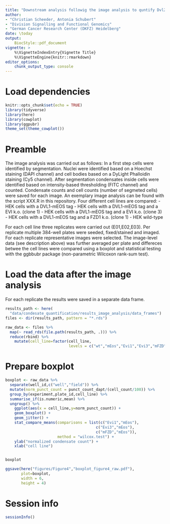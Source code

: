 ```yaml
---
title: "Downstream analysis followig the image analysis to quntify Dvl2_mEos codensates"
author:  
- "Christian Scheeder, Antonia Schubert"
- "Division Signalling and Functional Genomics"
- "German Cancer Research Center (DKFZ) Heidelberg"
date: \today
output:
    BiocStyle::pdf_document
vignette: >
    %\VignetteIndexEntry{Vignette Title}
    %\VignetteEngine{knitr::rmarkdown}
editor_options: 
    chunk_output_type: console
---
```



# Load dependencies
```r
knitr::opts_chunk$set(echo = TRUE)
library(tidyverse)
library(here)
library(cowplot)
library(ggpubr)
theme_set(theme_cowplot())
```


# Preamble
The image analysis was carried out as follows:
In a first step cells were identified by segmentation. Nuclei were identified 
based on a Hoechst staining (DAPI channel) and cell bodies 
based on a DyLight Phalloidin staining 
(Cy5 channel). 
After segmentation condensates inside cells were identified based on intensity-based 
thresholding (FITC channel) and counted. Condensate counts and cell counts (number of segmeted cells) were saved for each image.
An exemplary image analysis can be found with the script
XXX.R in this repository.
Four different cell lines are compared: 
- HEK cells with a DVL1-mEOS tag
- HEK cells with a DVL1-mEOS tag and a EVI k.o. (clone 1)
- HEK cells with a DVL1-mEOS tag and a EVI k.o. (clone 3)
- HEK cells with a DVL1-mEOS tag and a FZD1 k.o. (clone 1)
- HEK wild-type 

For each cell line three replicates were carried out (E01,E02,E03). Per 
replicate multiple 384-well plates were seeded, fixed/stained and imaged. 
For each replicate representative images were selected. The 
image-level data (see description above) was further averaged per plate and
differeces betwee the cell lines were compared using a boxplot and statistical 
testing with the ggbbubr package (non-parametric Wilcoxon rank-sum test). 


# Load the data after the image analysis

For each replicate the results were saved in a separate data frame. 

```r
results_path <- here(
  "data/condesate_quantification/results_image_analysis/data_frames")
files <- dir(results_path, pattern = "*.rds")

raw_data <- files %>% 
  map(~ read_rds(file.path(results_path, .))) %>% 
  reduce(rbind) %>% 
    mutate(cell_line=factor(cell_line,
                            levels = c("wt","mEos","Evi1","Evi3","mFZD")))
```


# Prepare boxplot
```r
boxplot <- raw_data %>%   
  separate(well_id,c("well","field")) %>% 
  mutate(norm_punct_count = punct_count_dapt/(cell_count/100)) %>% 
  group_by(experiment,plate_id,cell_line) %>%
  summarise_if(is.numeric,mean) %>%
  ungroup() %>%
    ggplot(aes(x = cell_line,y=norm_punct_count)) + 
    geom_boxplot() + 
    geom_jitter() +
    stat_compare_means(comparisons = list(c("Evi1","mEos"),
                                        c("Evi3","mEos"),
                                        c("mFZD","mEos")),
                       method = "wilcox.test") +
    ylab("normalized condensate count") +
    xlab("cell line")


boxplot

ggsave(here("figures/Figure4","boxplot_figure4_raw.pdf"),
       plot=boxplot,
       width = 6,
       height = 4)
```


# Session info
```r
sessionInfo()
```